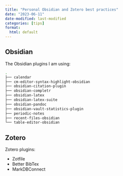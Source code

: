 ```yaml
---
title: "Personal Obsidian and Zotero best practices"
date: "2023-06-11"
date-modified: last-modified
categories: [tips]
format:
  html: default
---
```

## Obsidian
The Obsidian plugins I am using:

```bash
.
├── calendar
├── cm-editor-syntax-highlight-obsidian
├── obsidian-citation-plugin
├── obsidian-completr
├── obsidian-latex
├── obsidian-latex-suite
├── obsidian-pandoc
├── obsidian-vault-statistics-plugin
├── periodic-notes
├── recent-files-obsidian
└── table-editor-obsidian
```

## Zotero

Zotero plugins:

- Zotfile
- Better BibTex
- MarkDBConnect

